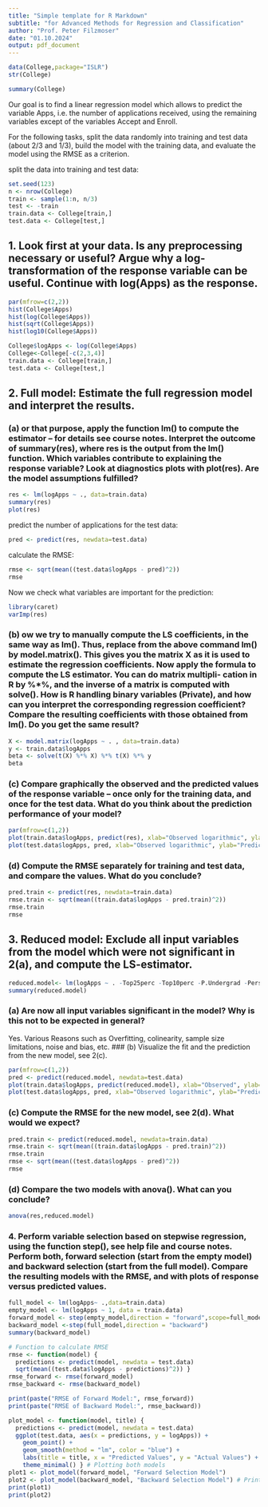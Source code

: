```yaml
---
title: "Simple template for R Markdown"
subtitle: "for Advanced Methods for Regression and Classification"
author: "Prof. Peter Filzmoser"
date: "01.10.2024"
output: pdf_document
---
```


```r
data(College,package="ISLR")
str(College)
```

```r
summary(College)
```
Our goal is to find a linear regression model which allows to predict the variable
Apps, i.e. the number of applications received, using the remaining variables except of the
variables Accept and Enroll.

For the following tasks, split the data randomly into training and test data (about
2/3 and 1/3), build the model with the training data, and evaluate the model using the
RMSE as a criterion. 

split the data into training and test data:
```r
set.seed(123)
n <- nrow(College)
train <- sample(1:n, n/3)
test <- -train
train.data <- College[train,]
test.data <- College[test,]
```


## 1. Look first at your data. Is any preprocessing necessary or useful? Argue why a log-transformation of the response variable can be useful. Continue with log(Apps) as the response.

```r
par(mfrow=c(2,2))
hist(College$Apps)
hist(log(College$Apps))
hist(sqrt(College$Apps))
hist(log10(College$Apps))
```

```r
College$logApps <- log(College$Apps)
College<-College[-c(2,3,4)]
train.data <- College[train,]
test.data <- College[test,]
```

## 2. Full model: Estimate the full regression model and interpret the results.

### (a) or that purpose, apply the function lm() to compute the estimator – for details see course notes. Interpret the outcome of summary(res), where res is the output from the lm() function. Which variables contribute to explaining the response variable? Look at diagnostics plots with plot(res). Are the model assumptions fulfilled?



```r
res <- lm(logApps ~ ., data=train.data)
summary(res)
plot(res)
```

predict the number of applications for the test data:
```r
pred <- predict(res, newdata=test.data)
```

calculate the RMSE:
```r
rmse <- sqrt(mean((test.data$logApps - pred)^2))
rmse
```
Now we check what variables are important for the prediction:
```r
library(caret)
varImp(res)
```


### (b) ow we try to manually compute the LS coefficients, in the same way as lm(). Thus, replace from the above command lm() by model.matrix(). This gives you the matrix X as it is used to estimate the regression coefficients. Now apply the formula to compute the LS estimator. You can do matrix multipli- cation in R by %*%, and the inverse of a matrix is computed with solve(). How is R handling binary variables (Private), and how can you interpret the corresponding regression coefficient? Compare the resulting coefficients with those obtained from lm(). Do you get the same result?  

```r
X <- model.matrix(logApps ~ . , data=train.data)
y <- train.data$logApps
beta <- solve(t(X) %*% X) %*% t(X) %*% y
beta
```

### (c) Compare graphically the observed and the predicted values of the response variable – once only for the training data, and once for the test data. What do you think about the prediction performance of your model? 

```r
par(mfrow=c(1,2))
plot(train.data$logApps, predict(res), xlab="Observed logarithmic", ylab="Predicted", main="Training data")
plot(test.data$logApps, pred, xlab="Observed logarithmic", ylab="Predicted", main="Test data")
```

### (d) Compute the RMSE separately for training and test data, and compare the values. What do you conclude? 

```r
pred.train <- predict(res, newdata=train.data)
rmse.train <- sqrt(mean((train.data$logApps - pred.train)^2))
rmse.train
rmse
```

## 3. Reduced model: Exclude all input variables from the model which were not significant in 2(a), and compute the LS-estimator. 
```r
reduced.model<- lm(logApps ~ . -Top25perc -Top10perc -P.Undergrad -Personal -PhD -Terminal -perc.alumni, data=train.data)
summary(reduced.model)
```

### (a) Are now all input variables significant in the model? Why is this not to be expected in general?
Yes. Various Reasons such as Overfitting, colinearity, sample size limitations, noise and bias, etc.
### (b) Visualize the fit and the prediction from the new model, see 2(c).
```r
par(mfrow=c(1,2))
pred <- predict(reduced.model, newdata=test.data)
plot(train.data$logApps, predict(reduced.model), xlab="Observed", ylab="Predicted", main="Training data")
plot(test.data$logApps, pred, xlab="Observed logarithmic", ylab="Predicted logarithmic", main="Test data")
```

### (c) Compute the RMSE for the new model, see 2(d). What would we expect?
```r
pred.train <- predict(reduced.model, newdata=train.data)
rmse.train <- sqrt(mean((train.data$logApps - pred.train)^2))
rmse.train
rmse <- sqrt(mean((test.data$logApps - pred)^2))
rmse
```

### (d) Compare the two models with anova(). What can you conclude?
```r
anova(res,reduced.model)
```


### 4. Perform variable selection based on stepwise regression, using the function step(), see help file and course notes. Perform both, forward selection (start from the empty model) and backward selection (start from the full model). Compare the resulting models with the RMSE, and with plots of response versus predicted values. 
```r
full_model <- lm(logApps~ .,data=train.data)
empty_model <- lm(logApps ~ 1, data = train.data) 
forward_model <- step(empty_model,direction = "forward",scope=full_model)
backward_model <-step(full_model,direction = "backward")
summary(backward_model)
```


```r
# Function to calculate RMSE
rmse <- function(model) {
  predictions <- predict(model, newdata = test.data)
  sqrt(mean((test.data$logApps - predictions)^2)) }
rmse_forward <- rmse(forward_model)
rmse_backward <- rmse(backward_model)

print(paste("RMSE of Forward Model:", rmse_forward))
print(paste("RMSE of Backward Model:", rmse_backward))
```

```r
plot_model <- function(model, title) {
  predictions <- predict(model, newdata = test.data)
  ggplot(test.data, aes(x = predictions, y = logApps)) +
    geom_point() +
    geom_smooth(method = "lm", color = "blue") +
    labs(title = title, x = "Predicted Values", y = "Actual Values") +
    theme_minimal() } # Plotting both models
plot1 <- plot_model(forward_model, "Forward Selection Model")
plot2 <- plot_model(backward_model, "Backward Selection Model") # Print plots
print(plot1)
print(plot2)
```


